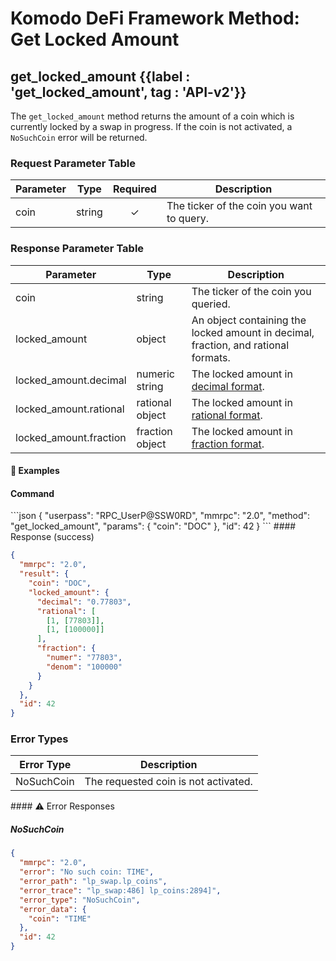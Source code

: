 
# Komodo DeFi Framework Method: Get Locked Amount

## get\_locked\_amount {{label : 'get_locked_amount', tag : 'API-v2'}}

The `get_locked_amount` method returns the amount of a coin which is currently locked by a swap in progress. If the coin is not activated, a `NoSuchCoin` error will be returned.

### Request Parameter Table

| Parameter | Type   | Required | Description                               |
| --------- | ------ | :------: | ----------------------------------------- |
| coin      | string |     ✓    | The ticker of the coin you want to query. |

### Response Parameter Table

| Parameter               | Type            | Description                                                                                      |
| ----------------------- | --------------- | ------------------------------------------------------------------------------------------------ |
| coin                    | string          | The ticker of the coin you queried.                                                              |
| locked\_amount          | object          | An object containing the locked amount in decimal, fraction, and rational formats.               |
| locked\_amount.decimal  | numeric string  | The locked amount in [decimal format](https://www.mathsisfun.com/definitions/decimal.html).      |
| locked\_amount.rational | rational object | The locked amount in [rational format](/komodo-defi-framework/api/legacy/rational_number_note/). |
| locked\_amount.fraction | fraction object | The locked amount in [fraction format](https://www.mathsisfun.com/definitions/fraction.html).    |

#### 📌 Examples

#### Command

<CodeGroup title="Get Locked Amount" tag="POST" label="get_locked_amount" mm2MethodDecorate="true">
  ```json
  {
    "userpass": "RPC_UserP@SSW0RD",
    "mmrpc": "2.0",
    "method": "get_locked_amount",
    "params": {
      "coin": "DOC"
    },
    "id": 42
  }
  ```
</CodeGroup>

<CollapsibleSection expandedText="Hide Get Locked Amount Response" collapsedText="Show Get Locked Amount Response">
  #### Response (success)

  ```json
  {
    "mmrpc": "2.0",
    "result": {
      "coin": "DOC",
      "locked_amount": {
        "decimal": "0.77803",
        "rational": [
          [1, [77803]],
          [1, [100000]]
        ],
        "fraction": {
          "numer": "77803",
          "denom": "100000"
        }
      }
    },
    "id": 42
  }
  ```
</CollapsibleSection>

### Error Types

| Error Type | Description                          |
| ---------- | ------------------------------------ |
| NoSuchCoin | The requested coin is not activated. |

<CollapsibleSection expandedText="Hide Error Responses" collapsedText="Show Error Responses">
  #### ⚠️ Error Responses

  ##### NoSuchCoin

  ```json
  {
    "mmrpc": "2.0",
    "error": "No such coin: TIME",
    "error_path": "lp_swap.lp_coins",
    "error_trace": "lp_swap:486] lp_coins:2894]",
    "error_type": "NoSuchCoin",
    "error_data": {
      "coin": "TIME"
    },
    "id": 42
  }
  ```
</CollapsibleSection>
